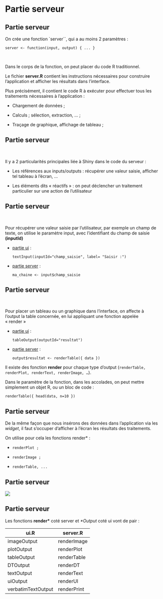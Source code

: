 # Partie serveur {.backgroundTitre}

## Partie serveur

On crée une fonction `server``, qui a au moins 2 paramètres :

`server <- function(input, output) { ... }`

<br>

Dans le corps de la fonction, on peut placer du code R traditionnel.

Le fichier **server.R** contient les instructions nécessaires pour
construire l'application et afficher les résultats dans l'interface.

Plus précisément, il contient le code R à exécuter pour effectuer tous
les traitements nécessaires à l'application :

-   Chargement de données ;

-   Calculs ; sélection, extraction, … ;

-   Traçage de graphique, affichage de tableau ;

## Partie serveur

<br>

Il y a 2 particularités principales liée à Shiny dans le code du
serveur :

-   Les références aux inputs/outputs : récupérer une valeur saisie,
    afficher tel tableau à l'écran, ...

-   Les éléments dits « réactifs » : on peut déclencher un traitement
    particulier sur une action de l'utilisateur

## Partie serveur

<br>

Pour récupérer une valeur saisie par l'utilisateur, par exemple un champ
de texte, on utilise le paramètre input, avec l'identifiant du champ de
saisie **(inputId)**

-   [partie ui]{.underline} :  

    `textInput(inputId="champ_saisie", label= "Saisir :")`

-   [partie server]{.underline} :  

     `ma_chaine <- input$champ_saisie`

## Partie serveur

<br>

Pour placer un tableau ou un graphique dans l'interface, on affecte à
l'output la table concernée, en lui appliquant une fonction appelée
« render »

-   [partie ui]{.underline} :  

    `tableOutput(outputId="resultat")`

-   [partie server]{.underline} :  

    `output$resultat <- renderTable({ data })`

Il existe des fonction **render** pour chaque type d'output
(`renderTable, renderPlot, renderText, renderImage, …`).

Dans le paramètre de la fonction, dans les accolades, on peut mettre
simplement un objet R, ou un bloc de code :  

`renderTable({ head(data, n=10 })`

## Partie serveur

De la même façon que nous insérons des données dans l'application via
les *widget*, il faut s'occuper d'afficher à l'écran les résultats des
traitements.

On utilise pour cela les fonctions render\* :

-   `renderPlot ;`

-   `renderImage ;`

-   `renderTable, ...`

## Partie serveur

![](img/clipboard-serveur1.png){fig-align="center"}

## Partie serveur

Les fonctions **render\*** coté server et *\*Output* coté ui vont de
pair :

| ui.R               | server.R    |
|--------------------|-------------|
| imageOutput        | renderImage |
| plotOutput         | renderPlot  |
| tableOutput        | renderTable |
| DTOutput           | renderDT    |
| textOutput         | renderText  |
| uiOutput           | renderUI    |
| verbatimTextOutput | renderPrint |
